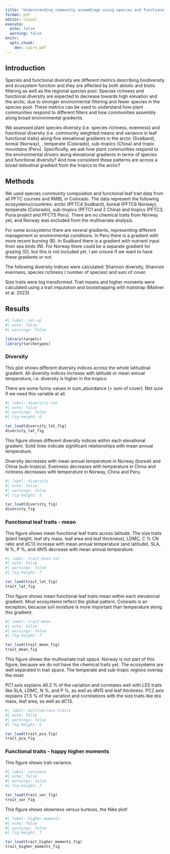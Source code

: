 ```yaml
---
title: "Understanding community assemblage using species and functional diversity across elevational gradients from the tropics to the arctic"
format: pdf
editor: visual
execute: 
  echo: false
  warning: false
knitr:
  opts_chunk: 
    dev: cairo_pdf
---
```


## Introduction
Species and functional diversity are different metrics describing biodiversity and ecosystem function and they are affected by both abiotic and biotic filtering as well as the regional species pool.
Species richness and functional diversity are expected to decrease towards high elevation and the arctic, due to stronger environmental filtering and fewer species in the species pool.
These metrics can be used to understand how plant communities respond to different filters and how communities assembly along broad environmental gradients.

We assessed plant species diversity (i.e. species richness, evenness) and functional diversity (i.e. community weighted means and variance in leaf functional traits) along five elevational gradients in the arctic (Svalbard), boreal (Norway), , temperate (Colorado), sub-tropics (China) and tropic mountains (Peru). 
Specifically, we ask how plant communities respond to the environmental drivers along elevational gradients in terms of species and functional diversity? 
And how consistent these patterns are across a broad latitudinal gradient from the tropics to the arctic?


## Methods

We used species community composition and functional leaf trait data from all PFTC courses and RMBL in Colorado.
The data represent the following ecosystems/countries: arctic (PFTC4 Svalbard), boreal (PFTC6 Norway), temperate (Colorado), sub-tropics (PFTC1 and 2 China) and tropics (PFTC3, Puna project and PFCT5 Peru).
There are no chemical traits from Norway yet, and Norway was excluded from the multivariate analysis.

For some ecosystems there are several gradients, representing different management or environmental conditions.
In Peru there is a gradient with more recent burning (B).
In Svalbard there is a gradient with nutrient input from sea birds (N).
For Norway there could be a separate gradient for grazing (G), but this is not included yet.
I am unsure if we want to have these gradients or not.

The following diversity indices were calculated: Shannon diversity, Shannon evenness, species richness ( number of species) and sum of cover.

Size traits were log transformed.
Trait means and higher moments were calculated using a trait imputation and bootstrapping with traitstrap (Maitner et al. 2023).

\newpage

## Results

```r
#| label: set-up
#| echo: false
#| warnings: false

library(targets)
library(tarchetypes)

```


### Diversity

This plot shows different diversity indices  across the whole latitudinal gradient.
All diversity indices increase with latitude or mean annual temperature, i.e. diversity is higher in the tropics.

There are some funny values in sum_abundance (= sum of cover).
Not sure if we need this variable at all.

```r
#| label: diversity-lat
#| echo: false
#| warnings: false
#| fig-height: 6

tar_load(diversity_lat_fig)
diversity_lat_fig

```


\newpage

This figure shows different diversity indices within each elevational gradient.
Solid lines indicate significant relationships with mean annual temperature.

Diversity decreases with mean annual temperature in Norway (boreal) and China (sub-tropics).
Evenness decreases with temperature in China and richness decreases with temperature in Norway, China and Peru.


```r
#| label: diversity
#| echo: false
#| warnings: false
#| fig-height: 6

tar_load(diversity_fig)
diversity_fig

```

\newpage

### Functional leaf traits - mean

This figure shows mean functional leaf traits across latitude.
The size traits (plant height, leaf dry mass, leaf area and leaf thickness), LDMC, C % CN ratio and dC13 increase with mean annual temperature (and latitude).
SLA, N %, P %, and dN15 decrease with mean annual temperature.

```r
#| label: trait-mean-lat
#| echo: false
#| warnings: false
#| fig-height: 7

tar_load(trait_lat_fig)
trait_lat_fig

```

\newpage

This figure shows mean functional leaf traits mean within each elevational gradient.
Most ecosystems reflect the global pattern.
Colorado is an exception, because soil moisture is more important than temperature along this gradient.


```r
#| label: trait-mean
#| echo: false
#| warnings: false
#| fig-height: 7

tar_load(trait_mean_fig)
trait_mean_fig

```

\newpage

This figure shows the multivariate trait space.
Norway is not part of this figure, because we do not have the chemical traits yet.
The ecosystems are well separated in trait space.
The temperate and sub-tropic regions overlap the most.

PC1 axis explains 46.2 % of the variation and correlates well with LES traits like SLA, LDMC, N %, and P %, as well as dN15 and leaf thickness.
PC2 axis explains 21.5 % of the variation and correlations with the size traits like dra mass, leaf area, as well as dC13.

```r
#| label: multivariate-traits
#| echo: false
#| warnings: false
#| fig-height: 6

tar_load(trait_pca_fig)
trait_pca_fig

```


\newpage

### Functional traits - happy higher moments

This figure shows trait variance.

```r
#| label: variance
#| echo: false
#| warnings: false
#| fig-height: 7

tar_load(trait_var_fig)
trait_var_fig

```

\newpage

This figure shows skewness versus kurtosis, the Nike plot!

```r
#| label: higher-moments
#| echo: false
#| warnings: false
#| fig-height: 7

tar_load(trait_higher_moments_fig)
trait_higher_moments_fig

```